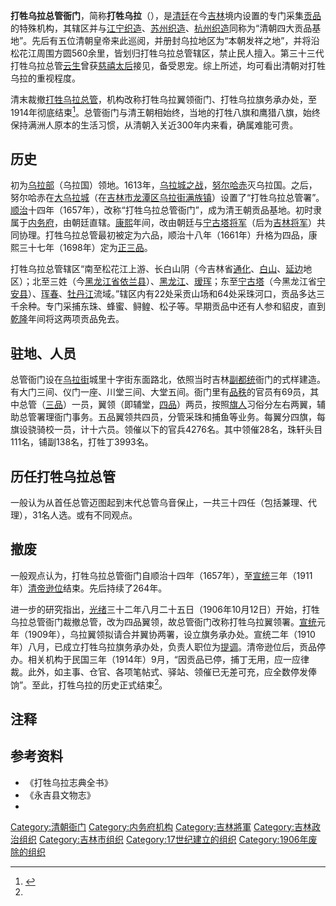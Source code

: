 '''打牲乌拉总管衙门'''，简称'''打牲乌拉'''（{{lang-mnc|ᠪᡠᡨᡥᠠ<br /> ᡠᠯᠠ|z=butha ula}}），是[[清朝中央政府|清廷]]在今[[吉林省|吉林]]境内设置的专门采集[[贡品|贡品]]的特殊机构，其辖区并与[[江宁织造|江宁织造]]、[[苏州织造|苏州织造]]、[[杭州织造|杭州织造]]同称为“清朝四大贡品基地”。先后有五位清朝皇帝来此巡阅，并册封乌拉地区为“本朝发祥之地”，并将沿松花江周围方圆560余里，皆划归打牲乌拉总管辖区，禁止民人擅入。第三十三代打牲乌拉总管[[云生|云生]]曾获[[慈禧太后|慈禧太后]]接见，备受恩宠。综上所述，均可看出清朝对打牲乌拉的重视程度。

清末裁撤[[打牲乌拉总管|打牲乌拉总管]]，机构改称打牲乌拉翼领衙门、打牲乌拉旗务承办处，至1914年彻底结束<ref name="a1">{{cite journal en
|quotes = 
|last = 
|first = 
|author = 江汉力、姜劼敏
|coauthors = 
|date = 2016
|year = 
|month = 
|title = 《打牲乌拉总管》
|journal = 满族研究
|volume = 
|issue = 2016年第1期
|pages = 
|publisher = 辽宁省民族宗教问题研究中心
|location = 辽宁省沈阳市
|issn = 1006-365X
|pmid = 
|doi = 
|bibcode = 
|oclc = 
|id = 
|url = http://www.cqvip.com/QK/83303X/201601/669343406.html
|language = Zh-hans
|format = 
|accessdate = 
|laysummary = 
|laysource = 
|laydate = 
|quote = 
|archive-date = 2018-09-08
|archive-url = https://web.archive.org/web/20180908092910/http://www.cqvip.com/QK/83303X/201601/669343406.html
|dead-url = no
}}</ref>。总管衙门与清王朝相始终，当地的打牲八旗和鹰猎八旗，始终保持满洲人原本的生活习惯，从清朝入关近300年内来看，确属难能可贵。

==历史==

初为[[乌拉部|乌拉部]]（乌拉国）领地。1613年，[[乌拉城之战|乌拉城之战]]，[[努尔哈赤|努尔哈赤]]灭乌拉国。之后，努尔哈赤在[[大乌拉城|大乌拉城]]（在[[吉林市|吉林市]][[龙潭区_(吉林市)|龙潭区]][[乌拉街满族镇|乌拉街满族镇]]）设置了“打牲乌拉总管署”。[[顺治|顺治]]十四年（1657年），改称“打牲乌拉总管衙门”，成为清王朝贡品基地。初时隶属于[[内务府|内务府]]，由朝廷直辖。[[康熙|康熙]]年间，改由朝廷与[[宁古塔将军|宁古塔将军]]（后为[[吉林将军|吉林将军]]）共同协理。打牲乌拉总管最初被定为六品，顺治十八年（1661年）升格为四品，康熙三十七年（1698年）定为[[正三品|正三品]]。

打牲乌拉总管辖区“南至松花江上游、长白山阴（今吉林省[[通化|通化]]、[[白山|白山]]、[[延边|延边]]地区）；北至三姓（今[[黑龙江省|黑龙江省]][[依兰县|依兰县]]）、[[黑龙江|黑龙江]]、[[瑷珲|瑷珲]]；东至[[宁古塔|宁古塔]]（今黑龙江省[[宁安县|宁安县]]）、[[珲春|珲春]]、[[牡丹江|牡丹江]]流域。”辖区内有22处采贡山场和64处采珠河口，贡品多达三千余种。专门采捕东珠、蜂蜜、鲟鳇、松子等。早期贡品中还有人参和貂皮，直到[[乾隆|乾隆]]年间将这两项贡品免去。

== 驻地、人员 ==

总管衙门设在[[乌拉街|乌拉街]]城里十字街东面路北，依照当时吉林[[副都统|副都统]]衙门的式样建造。有大门三间、仪门一座、川堂三间、大堂五间。衙门里有[[品秩|品秩]]的官员有69员，其中总管（[[三品|三品]]）一员，翼领（即辅堂，[[四品|四品]]）两员，按照[[旗人|旗人]]习俗分左右两翼，辅助总管署理衙门事务。五品翼领共四员，分管采珠和捕鱼等业务。每翼分四旗，每旗设骁骑校一员，计十六员。领催以下的官兵4276名。其中领催28名，珠轩头目111名，铺副138名，打牲丁3993名。

== 历任打牲乌拉总管 ==

{{Main|打牲乌拉总管}}

一般认为从首任总管迈图起到末代总管乌音保止，一共三十四任（包括兼理、代理），31名人选。或有不同观点。

== 撤废 ==

一般观点认为，打牲乌拉总管衙门自顺治十四年（1657年），至[[宣统|宣统]]三年（1911年）[[清帝逊位|清帝逊位]]结束。先后持续了264年。

进一步的研究指出，[[光绪|光绪]]三十二年八月二十五日（1906年10月12日）开始，打牲乌拉总管衙门裁撤总管，改为四品翼领，故总管衙门改称打牲乌拉翼领署。[[宣统|宣统]]元年（1909年），乌拉翼领拟请合并翼协两署，设立旗务承办处。宣统二年（1910年）八月，已成立打牲乌拉旗务承办处，负责人职位为[[提调|提调]]。清帝逊位后，贡品停办。相关机构于民国三年（1914年）9月，“因贡品已停，捕丁无用，应一应律裁。此外，如主事、仓官、各项笔帖式、驿站、领催已无差可充，应全数停发俸饷”。至此，打牲乌拉的历史正式结束<ref name="a1"/>。

== 注释 ==

{{Reflist}}

==参考资料==
*《打牲乌拉志典全书》
*《永吉县文物志》
*{{Cite web|url=http://www.lswhc.cn/wcm/res/lswhmzmc/C201005141511069260.shtml|title=《吉林乌拉街三府的前世今生》|author=新文化报}}{{dead link|date=2018年3月 |bot=InternetArchiveBot |fix-attempted=yes }}

{{DEFAULTSORT:D}}
[[Category:清朝衙门|Category:清朝衙门]]
[[Category:内务府机构|Category:内务府机构]]
[[Category:吉林將軍|Category:吉林將軍]]
[[Category:吉林政治组织|Category:吉林政治组织]]
[[Category:吉林市组织|Category:吉林市组织]]
[[Category:17世纪建立的组织|Category:17世纪建立的组织]]
[[Category:1906年废除的组织|Category:1906年废除的组织]]